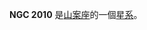 {{NGCInfoBox|NGCID=NGC 2010|發現者=約翰·弗里德里希·威廉·赫歇爾|發現日期=1836年11月12日|其他編號=ESO 56-SC139|曆元=J2000.0|赤經=5時30分35秒
|赤緯=-70°49'11"|星座=山案座|星體=星系|星等=11.7|表面亮度=|藍等=11.7}}

'''NGC 2010''' 是[[山案座|山案座]]的一個[[星系|星系]]。

{{NGCReference|2010}}